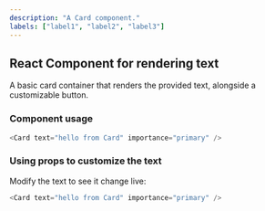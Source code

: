 ```yaml
---
description: "A Card component."
labels: ["label1", "label2", "label3"]
---
```



## React Component for rendering text

A basic card container that renders the provided text, alongside a customizable
button.

### Component usage

```js
<Card text="hello from Card" importance="primary" />
```

### Using props to customize the text

Modify the text to see it change live:

```js live
<Card text="hello from Card" importance="primary" />
```
